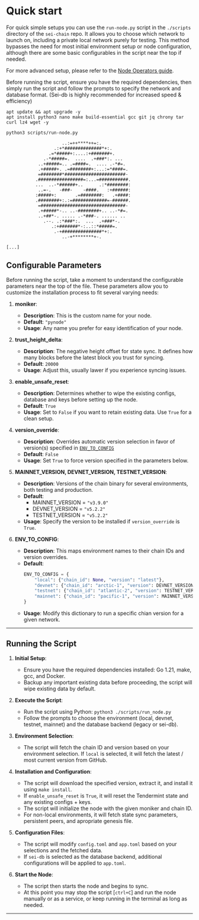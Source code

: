 # Quick start


For quick simple setups you can use the `run-node.py` script in the `./scripts` directory of the `sei-chain` repo. It allows you to choose which network to launch on, including a private local network purely for testing. This method bypasses the need for most initial environment setup or node configuration, although there are some basic configurables in the script near the top if needed.

For more advanced setup, please refer to the [Node Operators guide](./node-operators.mdx).

Before running the script, ensure you have the required dependencies, then simply run the script and follow the prompts to specify the network and database format. (Sei-db is highly recommended for increased speed & efficiency)




```shell
apt update && apt upgrade -y
apt install python3 nano make build-essential gcc git jq chrony tar curl lz4 wget -y
```


```shell
python3 scripts/run-node.py

                     ..:=++****++=:.
                  .:+*##############*+:.
                .=*#####+:....:+#######+.
              .-*#####=.  ....  .+###*:. ...
            ..+#####=.. .=####=.  .... .-*#=.
            .+#####+. .=########+:...:=*####=.
            =########*#######################-
           .#################=:...=###########.
           ...  ..-*######+..      .:*########:
            ..=-.   -###-    -####.   :+######:
           :#####+:       .=########:   .+####:
           .########+:.:=#############=-######.
            =################################-
            .+#####*-.. ..-########+.. ..-*#=.
            ..+##*-. ..... .-*###-. ...... ..
              .--. .:*###*:.  ...  .+###*-.
                 .:+#######*-:..::*#####=.
                  .-+###############*+:.
                     ..-+********+-.

[...]
```


## Configurable Parameters

Before running the script, take a moment to understand the configurable parameters near the top of the file. These parameters allow you to customize the installation process to fit several varying needs:

1. **moniker**:
    - **Description**: This is the custom name for your node.
    - **Default**: `"pynode"`
    - **Usage**: Any name you prefer for easy identification of your node.

2. **trust_height_delta**:
    - **Description**: The negative height offset for state sync. It defines how many blocks before the latest block you trust for syncing.
    - **Default**: `20000`
    - **Usage**: Adjust this, usually lawer if you experience syncing issues.

3. **enable_unsafe_reset**:
    - **Description**: Determines whether to wipe the existing configs, database and keys before setting up the node.
    - **Default**: `True`
    - **Usage**: Set to `False` if you want to retain existing data. Use `True` for a clean setup.

4. **version_override**:
    - **Description**: Overrides automatic version selection in favor of version(s) specified in [`ENV_TO_CONFIG`](https://github.com/sei-protocol/sei-chain/blob/3b8b27c597a93b968f17335f911d35b38e5cf1f6/scripts/run-node.py#L28)
    - **Default**: `False`
    - **Usage**: Set `True` to force version specified in the parameters below.

5. **MAINNET_VERSION, DEVNET_VERSION, TESTNET_VERSION**:
    - **Description**: Versions of the chain binary for several environments, both testing and production.
    - **Default**:
        - MAINNET_VERSION = `"v3.9.0"`
        - DEVNET_VERSION = `"v5.2.2"`
        - TESTNET_VERSION = `"v5.2.2"`
    - **Usage**: Specify the version to be installed if `version_override` is `True`.

6. **ENV_TO_CONFIG**:
    - **Description**: This maps environment names to their chain IDs and version overrides.
    - **Default**:
      ```python
      ENV_TO_CONFIG = {
          "local": {"chain_id": None, "version": "latest"},
          "devnet": {"chain_id": "arctic-1", "version": DEVNET_VERSION},
          "testnet": {"chain_id": "atlantic-2", "version": TESTNET_VERSION},
          "mainnet": {"chain_id": "pacific-1", "version": MAINNET_VERSION}
      }
      ```
    - **Usage**: Modify this dictionary to run a specific chian version for a given network.

---

## Running the Script

1. **Initial Setup**:
    - Ensure you have the required dependencies installed: Go 1.21, make, gcc, and Docker.
    - Backup any important existing data before proceeding, the script will wipe existing data by default.

2. **Execute the Script**:
    - Run the script using Python: `python3 ./scripts/run_node.py`
    - Follow the prompts to choose the environment (local, devnet, testnet, mainnet) and the database backend (legacy or sei-db).

3. **Environment Selection**:
    - The script will fetch the chain ID and version based on your environment selection. If `local` is selected, it will fetch the latest / most current version from GitHub.

4. **Installation and Configuration**:
    - The script will download the specified version, extract it, and install it using `make install`.
    - If `enable_unsafe_reset` is `True`, it will reset the Tendermint state and any existing configs + keys.
    - The script will initialize the node with the given moniker and chain ID.
    - For non-local environments, it will fetch state sync parameters, persistent peers, and apropriate genesis file.

5. **Configuration Files**:
    - The script will modify `config.toml` and `app.toml` based on your selections and the fetched data.
    - If `sei-db` is selected as the database backend, additional configurations will be applied to `app.toml`.

6. **Start the Node**:
    - The script then starts the node and begins to sync.
    - At this point you may stop the script [`ctrl+C`] and run the node manually or as a service, or keep running in the terminal as long as needed.


---
